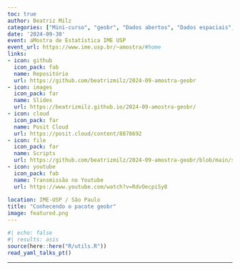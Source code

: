 ```yaml
---
toc: true
author: Beatriz Milz
categories: ["Mini-curso", "geobr", "Dados abertos", "Dados espaciais", "Português"]
date: '2024-09-30'
event: aMostra de Estatística IME USP
event_url: https://www.ime.usp.br/~amostra/#home
links:
- icon: github
  icon_pack: fab
  name: Repositório
  url: https://github.com/beatrizmilz/2024-09-amostra-geobr
- icon: images
  icon_pack: far
  name: Slides
  url: https://beatrizmilz.github.io/2024-09-amostra-geobr/
- icon: cloud
  icon_pack: far
  name: Posit Cloud
  url: https://posit.cloud/content/8878692 
- icon: file
  icon_pack: far
  name: Scripts
  url: https://github.com/beatrizmilz/2024-09-amostra-geobr/blob/main/script.R
- icon: youtube
  icon_pack: fab
  name: Transmissão no Youtube
  url: https://www.youtube.com/watch?v=RdvOecpiSy8   
  
location: IME-USP / São Paulo
title: "Conhecendo o pacote geobr"
image: featured.png
---
```


```r
#| echo: false
#| results: asis
source(here::here("R/utils.R"))
read_yaml_talks_pt()
```

------------------------------------------------------------------------
